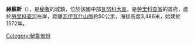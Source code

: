 {{Coord|10|02|02|S|76|34|55|W|region:PE_type:city|display=title}}

'''赫蘇斯'''（{{lang-es|Jesús}}），是[[秘魯|秘魯]]的城鎮，位於該國中部[[瓦努科大區|瓦努科大區]]，是[[勞里科查省|勞里科查省]]的首府，處於[[勞里科查河|勞里科查河]]左岸，距離[[瓦伊瓦什山脈|瓦伊瓦什山脈]]約50公里，海拔高度3,486米，始建於1572年。

{{Peru-geo-stub}}
{{秘魯省份|state=collapsed}}
[[Category:秘魯省份|Category:秘魯省份]]